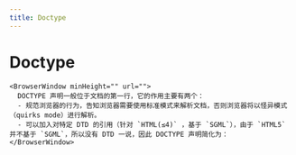```yaml
---
title: Doctype
---
```



# Doctype

```mdx-code-block
<BrowserWindow minHeight="" url="">
  DOCTYPE 声明一般位于文档的第一行，它的作用主要有两个：
  - 规范浏览器的行为，告知浏览器需要使用标准模式来解析文档，否则浏览器将以怪异模式（quirks mode）进行解析。
  - 可以加入对特定 DTD 的引用（针对 `HTML(≤4)` ，基于 `SGML`），由于 `HTML5` 并不基于 `SGML`，所以没有 DTD 一说，因此 DOCTYPE 声明简化为：
</BrowserWindow>
```